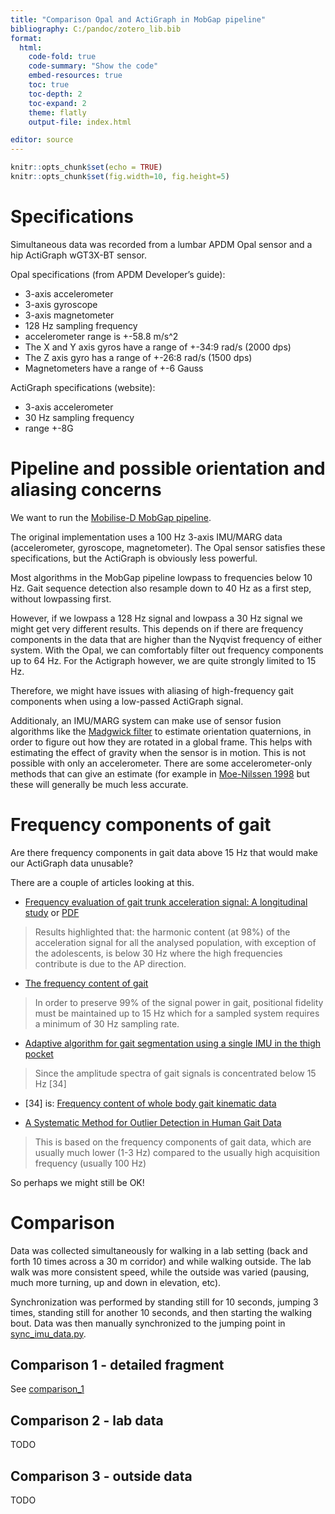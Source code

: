 ```yaml
---
title: "Comparison Opal and ActiGraph in MobGap pipeline"
bibliography: C:/pandoc/zotero_lib.bib
format: 
  html:
    code-fold: true
    code-summary: "Show the code"
    embed-resources: true
    toc: true
    toc-depth: 2
    toc-expand: 2
    theme: flatly
    output-file: index.html

editor: source
---
```


```r
knitr::opts_chunk$set(echo = TRUE)
knitr::opts_chunk$set(fig.width=10, fig.height=5) 

```

# Specifications

Simultaneous data was recorded from a lumbar APDM Opal sensor and a hip ActiGraph wGT3X-BT sensor.

Opal specifications (from APDM Developer's guide):

- 3-axis accelerometer
- 3-axis gyroscope
- 3-axis magnetometer
- 128 Hz sampling frequency
- accelerometer range is +-58.8 m/s^2
- The X and Y axis gyros have a range of +-34:9 rad/s (2000 dps)
- The Z axis gyro has a range of +-26:8 rad/s (1500 dps)
- Magnetometers have a range of +-6 Gauss

ActiGraph specifications (website):

- 3-axis accelerometer
- 30 Hz sampling frequency
- range +-8G

# Pipeline and possible orientation and aliasing concerns

We want to run the [Mobilise-D MobGap pipeline](https://github.com/mobilise-d/mobgap).

The original implementation uses a 100 Hz 3-axis IMU/MARG data (accelerometer, gyroscope, magnetometer). The Opal sensor satisfies these specifications, but the ActiGraph is obviously less powerful.

Most algorithms in the MobGap pipeline lowpass to frequencies below 10 Hz. Gait sequence detection also resample down to 40 Hz as a first step, without lowpassing first.

However, if we lowpass a 128 Hz signal and lowpass a 30 Hz signal we might get very different results. This depends on if there are frequency components in the data that are higher than the Nyqvist frequency of either system. With the Opal, we can comfortably filter out frequency components up to 64 Hz. For the Actigraph however, we are quite strongly limited to 15 Hz.

Therefore, we might have issues with aliasing of high-frequency gait components when using a low-passed ActiGraph signal.

Additionaly, an IMU/MARG system can make use of sensor fusion algorithms like the [Madgwick filter](https://doi.org/10.1109/ICORR.2011.5975346) to estimate orientation quaternions, in order to figure out how they are rotated in a global frame. This helps with estimating the effect of gravity when the sensor is in motion. This is not possible with only an accelerometer. There are some accelerometer-only methods that can give an estimate (for example in [Moe-Nilssen 1998](https://doi.org/10.1016/S0268-0033(98)00089-8) but these will generally be much less accurate.

# Frequency components of gait

Are there frequency components in gait data above 15 Hz that would make our ActiGraph data unusable?

There are a couple of articles looking at this.

- [Frequency evaluation of gait trunk acceleration signal: A longitudinal study](https://doi.org/10.1016/j.gaitpost.2017.07.057) or [PDF](https://www.esb-ita.it/wp-content/uploads/2017/09/G16_Tamburini_ESBITA2017.pdf)

> Results highlighted that: the harmonic content (at 98%) of the acceleration signal for all the analysed population, with exception of the adolescents, is below 30 Hz where the high frequencies contribute is due to the AP direction.

- [The frequency content of gait](https://doi.org/10.1016/0021-9290(85)90043-0)

> In order to preserve 99% of the signal power in gait, positional fidelity must be maintained up to 15 Hz which for a sampled system requires a minimum of 30 Hz sampling rate.

- [Adaptive algorithm for gait segmentation using a single IMU in the thigh pocket](https://doi.org/10.1109/JSEN.2022.3177951)

> Since the amplitude spectra of gait signals is concentrated below 15 Hz [34]

- [34] is: [Frequency content of whole body gait kinematic data](https://doi.org/10.1109/86.296343)

- [A Systematic Method for Outlier Detection in Human Gait Data](https://doi.org/10.1109/ICORR55369.2022.9896411)

> This is based on the frequency components of gait data, which are usually much lower (1-3 Hz) compared to the usually high acquisition frequency (usually 100 Hz)

So perhaps we might still be OK!

# Comparison

Data was collected simultaneously for walking in a lab setting (back and forth 10 times across a 30 m corridor) and while walking outside. The lab walk was more consistent speed, while the outside was varied (pausing, much more turning, up and down in elevation, etc).

Synchronization was performed by standing still for 10 seconds, jumping 3 times, standing still for another 10 seconds, and then starting the walking bout. Data was then manually synchronized to the jumping point in [sync_imu_data.py](link).

## Comparison 1 - detailed fragment

See [comparison_1](comparison_1_detail.html)

## Comparison 2 - lab data

TODO

## Comparison 3 - outside data

TODO
